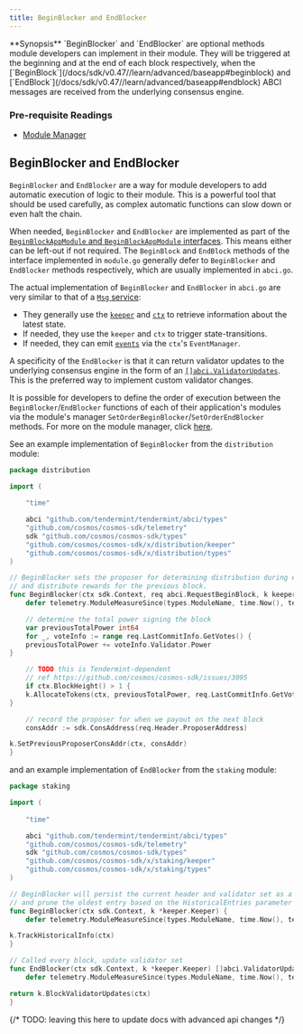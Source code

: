 ```yaml
---
title: BeginBlocker and EndBlocker
---
```


<Note>
**Synopsis**
`BeginBlocker` and `EndBlocker` are optional methods module developers can implement in their module. They will be triggered at the beginning and at the end of each block respectively, when the [`BeginBlock`](/docs/sdk/v0.47//learn/advanced/baseapp#beginblock) and [`EndBlock`](/docs/sdk/v0.47//learn/advanced/baseapp#endblock) ABCI messages are received from the underlying consensus engine.
</Note>

<Note>

### Pre-requisite Readings

* [Module Manager](./docs/sdk/v0.47/build/building-modules/module-manager.mdx)

</Note>

## BeginBlocker and EndBlocker

`BeginBlocker` and `EndBlocker` are a way for module developers to add automatic execution of logic to their module. This is a powerful tool that should be used carefully, as complex automatic functions can slow down or even halt the chain.

When needed, `BeginBlocker` and `EndBlocker` are implemented as part of the [`BeginBlockAppModule` and `BeginBlockAppModule` interfaces](./docs/sdk/v0.47/build/building-modules/module-manager.mdx#appmodule). This means either can be left-out if not required. The `BeginBlock` and `EndBlock` methods of the interface implemented in `module.go` generally defer to `BeginBlocker` and `EndBlocker` methods respectively, which are usually implemented in `abci.go`.

The actual implementation of `BeginBlocker` and `EndBlocker` in `abci.go` are very similar to that of a [`Msg` service](./docs/sdk/v0.47/build/building-modules/msg-services.mdx):

* They generally use the [`keeper`](./docs/sdk/v0.47/build/building-modules/keeper.mdx) and [`ctx`](/docs/sdk/v0.47//learn/advanced/context) to retrieve information about the latest state.
* If needed, they use the `keeper` and `ctx` to trigger state-transitions.
* If needed, they can emit [`events`](/docs/sdk/v0.47//learn/advanced/events) via the `ctx`'s `EventManager`.

A specificity of the `EndBlocker` is that it can return validator updates to the underlying consensus engine in the form of an [`[]abci.ValidatorUpdates`](https://docs.cometbft.com/v0.37/spec/abci/abci++_methods#endblock). This is the preferred way to implement custom validator changes.

It is possible for developers to define the order of execution between the `BeginBlocker`/`EndBlocker` functions of each of their application's modules via the module's manager `SetOrderBeginBlocker`/`SetOrderEndBlocker` methods. For more on the module manager, click [here](./docs/sdk/v0.47/build/building-modules/module-manager.mdx#manager).

See an example implementation of `BeginBlocker` from the `distribution` module:

```go expandable
package distribution

import (
    
	"time"

	abci "github.com/tendermint/tendermint/abci/types"
    "github.com/cosmos/cosmos-sdk/telemetry"
	sdk "github.com/cosmos/cosmos-sdk/types"
    "github.com/cosmos/cosmos-sdk/x/distribution/keeper"
    "github.com/cosmos/cosmos-sdk/x/distribution/types"
)

// BeginBlocker sets the proposer for determining distribution during endblock
// and distribute rewards for the previous block.
func BeginBlocker(ctx sdk.Context, req abci.RequestBeginBlock, k keeper.Keeper) {
    defer telemetry.ModuleMeasureSince(types.ModuleName, time.Now(), telemetry.MetricKeyBeginBlocker)

	// determine the total power signing the block
	var previousTotalPower int64
    for _, voteInfo := range req.LastCommitInfo.GetVotes() {
    previousTotalPower += voteInfo.Validator.Power
}

	// TODO this is Tendermint-dependent
	// ref https://github.com/cosmos/cosmos-sdk/issues/3095
    if ctx.BlockHeight() > 1 {
    k.AllocateTokens(ctx, previousTotalPower, req.LastCommitInfo.GetVotes())
}

	// record the proposer for when we payout on the next block
    consAddr := sdk.ConsAddress(req.Header.ProposerAddress)

k.SetPreviousProposerConsAddr(ctx, consAddr)
}
```

and an example implementation of `EndBlocker` from the `staking` module:

```go expandable
package staking

import (
    
	"time"

	abci "github.com/tendermint/tendermint/abci/types"
    "github.com/cosmos/cosmos-sdk/telemetry"
	sdk "github.com/cosmos/cosmos-sdk/types"
    "github.com/cosmos/cosmos-sdk/x/staking/keeper"
    "github.com/cosmos/cosmos-sdk/x/staking/types"
)

// BeginBlocker will persist the current header and validator set as a historical entry
// and prune the oldest entry based on the HistoricalEntries parameter
func BeginBlocker(ctx sdk.Context, k *keeper.Keeper) {
    defer telemetry.ModuleMeasureSince(types.ModuleName, time.Now(), telemetry.MetricKeyBeginBlocker)

k.TrackHistoricalInfo(ctx)
}

// Called every block, update validator set
func EndBlocker(ctx sdk.Context, k *keeper.Keeper) []abci.ValidatorUpdate {
    defer telemetry.ModuleMeasureSince(types.ModuleName, time.Now(), telemetry.MetricKeyEndBlocker)

return k.BlockValidatorUpdates(ctx)
}
```

{/* TODO: leaving this here to update docs with advanced api changes */}

